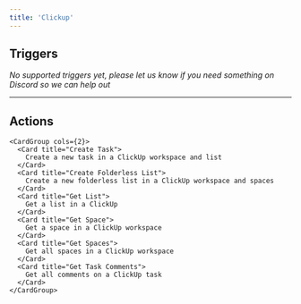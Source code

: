 ```yaml
---
title: 'Clickup'
---
```


## Triggers

*No supported triggers yet, please let us know if you need something on Discord so we can help out* 


---

## Actions


    <CardGroup cols={2}>
      <Card title="Create Task">
        Create a new task in a ClickUp workspace and list
      </Card>
      <Card title="Create Folderless List">
        Create a new folderless list in a ClickUp workspace and spaces
      </Card>
      <Card title="Get List">
        Get a list in a ClickUp
      </Card>
      <Card title="Get Space">
        Get a space in a ClickUp workspace
      </Card>
      <Card title="Get Spaces">
        Get all spaces in a ClickUp workspace
      </Card>
      <Card title="Get Task Comments">
        Get all comments on a ClickUp task
      </Card>
    </CardGroup>